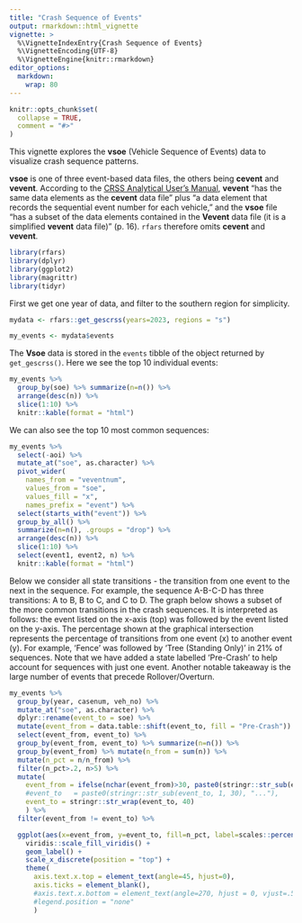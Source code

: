 ---
title: "Crash Sequence of Events"
output: rmarkdown::html_vignette
vignette: >
  %\VignetteIndexEntry{Crash Sequence of Events}
  %\VignetteEncoding{UTF-8}
  %\VignetteEngine{knitr::rmarkdown}
editor_options: 
  markdown: 
    wrap: 80
---

```{r, include = FALSE}
knitr::opts_chunk$set(
  collapse = TRUE,
  comment = "#>"
)
```

This vignette explores the **vsoe** (Vehicle Sequence of Events) data to
visualize crash sequence patterns.

**vsoe** is one of three event-based data files, the others being **cevent** and
**vevent**. According to the [CRSS Analytical User's Manual](https://crashstats.nhtsa.dot.gov/Api/Public/ViewPublication/813707),
**vevent** "has the same data elements as the **cevent** data file" plus "a data
element that records the sequential event number for each vehicle," and the
**vsoe** file "has a subset of the data elements contained in the **Vevent**
data file (it is a simplified **vevent** data file)" (p. 16). `rfars` therefore
omits **cevent** and **vevent**.

```{r setup, echo=FALSE, warning=FALSE, message=FALSE}
library(rfars)
library(dplyr)
library(ggplot2)
library(magrittr)
library(tidyr)
```


First we get one year of data, and filter to the southern region for simplicity. 

```{r, warning=FALSE}
mydata <- rfars::get_gescrss(years=2023, regions = "s")

my_events <- mydata$events
```

The **Vsoe** data is stored in the `events` tibble of the object returned by
`get_gescrss()`. Here we see the top 10 individual events:

```{r, results='asis'}
my_events %>%
  group_by(soe) %>% summarize(n=n()) %>%
  arrange(desc(n)) %>%
  slice(1:10) %>%
  knitr::kable(format = "html")
```

We can also see the top 10 most common sequences:

```{r, results='asis'}
my_events %>%
  select(-aoi) %>%
  mutate_at("soe", as.character) %>%
  pivot_wider(
    names_from = "veventnum", 
    values_from = "soe", 
    values_fill = "x",
    names_prefix = "event") %>%
  select(starts_with("event")) %>%
  group_by_all() %>%
  summarize(n=n(), .groups = "drop") %>%
  arrange(desc(n)) %>%
  slice(1:10) %>%
  select(event1, event2, n) %>%
  knitr::kable(format = "html")
```

Below we consider all state transitions - the transition from one event to the
next in the sequence. For example, the sequence A-B-C-D has three transitions: A
to B, B to C, and C to D. The graph below shows a subset of the more common
transitions in the crash sequences. It is interpreted as follows: the event listed 
on the x-axis (top) was followed by the event listed on the y-axis. The percentage
shown at the graphical intersection represents the percentage of transitions from one
event (x) to another event (y). For example, 'Fence'
was followed by 'Tree (Standing Only)' in 21% of sequences. Note that we have added a 
state labelled 'Pre-Crash' to help account for sequences with just one event. Another 
notable takeaway is the large number of events that precede Rollover/Overturn.

```{r, fig.height=10, fig.width=12}
my_events %>%
  group_by(year, casenum, veh_no) %>%
  mutate_at("soe", as.character) %>%
  dplyr::rename(event_to = soe) %>%
  mutate(event_from = data.table::shift(event_to, fill = "Pre-Crash")) %>%
  select(event_from, event_to) %>%
  group_by(event_from, event_to) %>% summarize(n=n()) %>%
  group_by(event_from) %>% mutate(n_from = sum(n)) %>%
  mutate(n_pct = n/n_from) %>%
  filter(n_pct>.2, n>5) %>%
  mutate(
    event_from = ifelse(nchar(event_from)>30, paste0(stringr::str_sub(event_from, 1, 30), "..."), event_from),
    #event_to   = paste0(stringr::str_sub(event_to, 1, 30), "..."),
    event_to = stringr::str_wrap(event_to, 40)
    ) %>%
  filter(event_from != event_to) %>%

  ggplot(aes(x=event_from, y=event_to, fill=n_pct, label=scales::percent(n_pct, accuracy = 1))) +
    viridis::scale_fill_viridis() +
    geom_label() +
    scale_x_discrete(position = "top") +
    theme(
      axis.text.x.top = element_text(angle=45, hjust=0),
      axis.ticks = element_blank(),
      #axis.text.x.bottom = element_text(angle=270, hjust = 0, vjust=.5),
      #legend.position = "none"
      )
```
